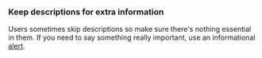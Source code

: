 ### Keep descriptions for extra information 

Users sometimes skip descriptions so make sure there's nothing essential in them.
If you need to say something really important, use an informational [alert](/components/information/alert-message/).